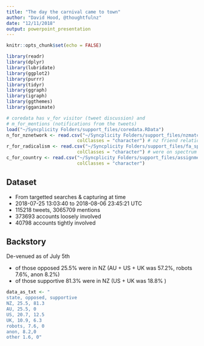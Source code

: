```yaml
---
title: "The day the carnival came to town"
author: "David Hood, @thoughtfulnz"
date: "12/11/2018"
output: powerpoint_presentation
---
```


```r
knitr::opts_chunk$set(echo = FALSE)
```

```r
library(readr)
library(dplyr)
library(lubridate)
library(ggplot2)
library(purrr)
library(tidyr)
library(ggraph)
library(igraph)
library(ggthemes)
library(gganimate)
```

```r
# coredata has v_for visitor (tweet discussion) and
# m_for_mentions (notifications from the tweets)
load("~/Syncplicity Folders/support_files/coredata.RData")
n_for_nznetwork <- read.csv("~/Syncplicity Folders/support_files/nzmatches.csv",
                          colClasses = "character") # nz friend relationships
r_for_radicalism <- read.csv("~/Syncplicity Folders/support_files/fa_spec.csv",
                          colClasses = "character") # were on spectrum account
c_for_country <- read.csv("~/Syncplicity Folders/support_files/assignment.csv",
                          colClasses = "character")
```

## Dataset

- From targetted searches & capturing at time
- 2018-07-25 13:03:40 to 2018-08-06 23:45:21 UTC
- 115218 tweets, 3065709 mentions
- 373693 accounts loosely involved
- 40798 accounts tightly involved

## Backstory

De-venued as of July 5th

- of those opposed 25.5% were in NZ (AU + US + UK was 57.2%, robots 7.6%, anon 8.2%)
- of those supportive 81.3% were in NZ (US + UK was 18.8% )

```r
data_as_txt <- "
state, opposed, supportive
NZ, 25.5, 81.3
AU, 25.5, 0
US, 20.7, 12.5
UK, 10.9, 6.3
robots, 7.6, 0
anon, 8.2,0
other 1.6, 0"

```





